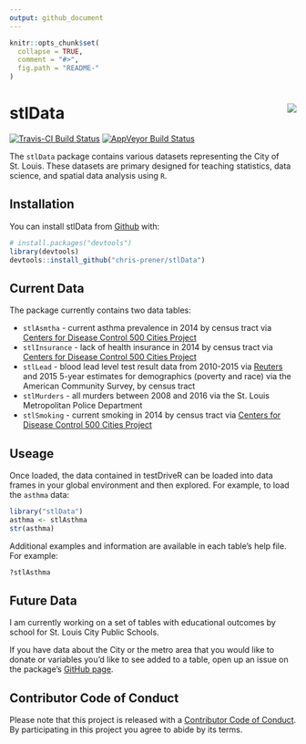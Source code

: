 ```yaml
---
output: github_document
---
```


<!-- README.md is generated from README.Rmd. Please edit that file -->

```r
knitr::opts_chunk$set(
  collapse = TRUE,
  comment = "#>",
  fig.path = "README-"
)
```

# stlData <img src="man/figures/logo.png" align="right" />

[![Travis-CI Build Status](https://travis-ci.org/chris-prener/stlData.svg?branch=master)](https://travis-ci.org/chris-prener/stlData)
[![AppVeyor Build Status](https://ci.appveyor.com/api/projects/status/github/chris-prener/stlData?branch=master&svg=true)](https://ci.appveyor.com/project/chris-prener/stlData)

The `stlData` package contains various datasets representing the City of St. Louis. These datasets are primary designed for teaching statistics, data science, and spatial data analysis using `R`.

## Installation

You can install stlData from [Github](https://github.com/chris-prener/stlData) with:

```r
# install.packages("devtools")
library(devtools)
devtools::install_github("chris-prener/stlData")
```

## Current Data
The package currently contains two data tables:

*   `stlAsmtha` - current asthma prevalence in 2014 by census tract via [Centers for Disease Control 500 Cities Project](https://www.cdc.gov/500cities/)
*   `stlInsurance` - lack of health insurance in 2014 by census tract  via [Centers for Disease Control 500 Cities Project](https://www.cdc.gov/500cities/)
*   `stlLead` - blood lead level test result data from 2010-2015 via [Reuters](http://www.reuters.com/investigates/special-report/usa-lead-testing/#interactive-lead) and 2015 5-year estimates for demographics (poverty and race) via the American Community Survey,  by census tract
*   `stlMurders` - all murders between 2008 and 2016 via the St. Louis Metropolitan Police Department
*   `stlSmoking` - current smoking in 2014 by census tract  via [Centers for Disease Control 500 Cities Project](https://www.cdc.gov/500cities/)

## Useage
Once loaded, the data contained in testDriveR can be loaded into data frames in your global environment and then explored. For example, to load the `asthma` data:

```r
library("stlData")
asthma <- stlAsthma
str(asthma)
```

Additional examples and information are available in each table's help file. For example:

```r
?stlAsthma
```

## Future Data
I am currently working on a set of tables with educational outcomes by school for St. Louis City Public Schools. 

If you have data about the City or the metro area that you would like to donate or variables you'd like to see added to a table, open up an issue on the package's [GitHub page](http://github.com/chris-prener/stlData/issues).

## Contributor Code of Conduct
Please note that this project is released with a [Contributor Code of Conduct](CONDUCT.md). By participating in this project you agree to abide by its terms.
